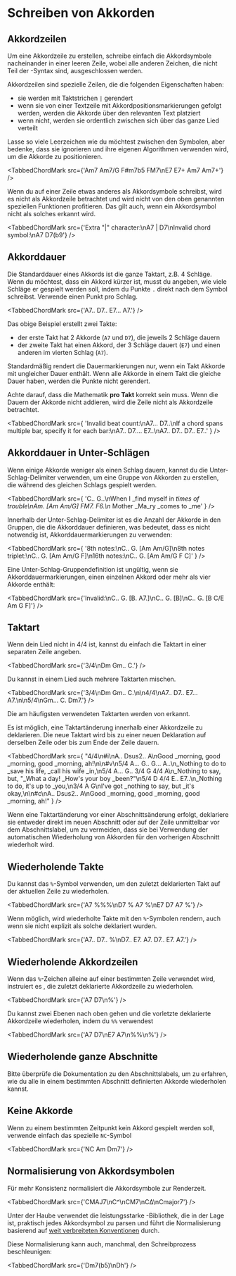 
# Schreiben von Akkorden

## Akkordzeilen

Um eine Akkordzeile zu erstellen, schreibe einfach die Akkordsymbole nacheinander in einer leeren Zeile, wobei alle anderen Zeichen, die nicht Teil der <CM/>-Syntax sind, ausgeschlossen werden.

Akkordzeilen sind spezielle Zeilen, die die folgenden Eigenschaften haben:

-   sie werden mit Taktstrichen `|` gerendert
-   wenn sie von einer Textzeile mit Akkordpositionsmarkierungen gefolgt werden, werden die Akkorde über den relevanten Text platziert
-   wenn nicht, werden sie ordentlich zwischen sich über das ganze Lied verteilt

Lasse so viele Leerzeichen wie du möchtest zwischen den Symbolen, aber bedenke, dass <CM/> sie ignorieren und ihre eigenen Algorithmen verwenden wird, um die Akkorde zu positionieren.

<TabbedChordMark src={'Am7 Am7/G F#m7b5 FM7\nE7   E7+ Am7   Am7+'} />

Wenn du auf einer Zeile etwas anderes als Akkordsymbole schreibst, wird es nicht als Akkordzeile betrachtet und wird nicht von den oben genannten speziellen Funktionen profitieren.
Das gilt auch, wenn ein Akkordsymbol nicht als solches erkannt wird.

<TabbedChordMark
	src={'Extra "|" character:\nA7 | D7\nInvalid chord symbol:\nA7 D7(b9'}
/>

## Akkorddauer

Die Standarddauer eines Akkords ist die ganze Taktart, z.B. 4 Schläge.
Wenn du möchtest, dass ein Akkord kürzer ist, musst du angeben, wie viele Schläge er gespielt werden soll, indem du Punkte `.` direkt nach dem Symbol schreibst.
Verwende einen Punkt pro Schlag.

<TabbedChordMark src={'A7.. D7.. E7... A7.'} />

Das obige Beispiel erstellt zwei Takte:

-   der erste Takt hat 2 Akkorde (`A7` und `D7`), die jeweils 2 Schläge dauern
-   der zweite Takt hat einen Akkord, der 3 Schläge dauert (`E7`) und einen anderen im vierten Schlag (`A7`).

Standardmäßig rendert <CM/> die Dauermarkierungen nur, wenn ein Takt Akkorde mit ungleicher Dauer enthält.
Wenn alle Akkorde in einem Takt die gleiche Dauer haben, werden die Punkte nicht gerendert.

Achte darauf, dass die Mathematik **pro Takt** korrekt sein muss.
Wenn die Dauern der Akkorde nicht addieren, wird die Zeile nicht als Akkordzeile betrachtet.

<TabbedChordMark
	src={
		'Invalid beat count:\nA7... D7..\nIf a chord spans multiple bar, specify it for each bar:\nA7.. D7.... E7..\nA7.. D7.. D7.. E7..'
	}
/>

## Akkorddauer in Unter-Schlägen

Wenn einige Akkorde weniger als einen Schlag dauern, kannst du die Unter-Schlag-Delimiter verwenden, um eine Gruppe von Akkorden zu erstellen, die während des gleichen Schlags gespielt werden.

<TabbedChordMark
	src={
		'C.. G..\nWhen I _find myself in _times of trouble\nAm. [Am Am/G] FM7. F6.\n_ Mother _Ma_ry _comes to _me'
	}
/>

Innerhalb der Unter-Schlag-Delimiter ist es die Anzahl der Akkorde in den Gruppen, die die Akkorddauer definieren, was bedeutet, dass es nicht notwendig ist, Akkorddauermarkierungen zu verwenden:

<TabbedChordMark
	src={
		'8th notes:\nC.. G. [Am Am/G]\n8th notes triplet:\nC.. G. [Am Am/G F]\n16th notes:\nC.. G. [Am Am/G F C]'
	}
/>

Eine Unter-Schlag-Gruppendefinition ist ungültig, wenn sie Akkorddauermarkierungen, einen einzelnen Akkord oder mehr als vier Akkorde enthält:

<TabbedChordMark
	src={'Invalid:\nC.. G. [B. A7.]\nC.. G. [B]\nC.. G. [B C/E Am G F]'}
/>

## Taktart

Wenn dein Lied nicht in 4/4 ist, kannst du einfach die Taktart in einer separaten Zeile angeben.

<TabbedChordMark src={'3/4\nDm Gm.. C.'} />

Du kannst in einem Lied auch mehrere Taktarten mischen.

<TabbedChordMark
	src={'3/4\nDm Gm.. C.\n\n4/4\nA7.. D7.. E7... A7.\n\n5/4\nGm... C. Dm7.'}
/>

Die am häufigsten verwendeten Taktarten werden von <CM/> erkannt.

Es ist möglich, eine Taktartänderung innerhalb einer Akkordzeile zu deklarieren.
Die neue Taktart wird bis zu einer neuen Deklaration auf derselben Zeile oder bis zum Ende der Zeile dauern.

<TabbedChordMark
	src={
		"4/4\n#i\nA.. Dsus2.. A\nGood _morning, good _morning, good _morning, ah!\n\n#v\n5/4 A... G.. G... A..\n_Nothing to do to _save his life, _call his wife _in,\n5/4 A... G.. 3/4 G 4/4 A\n_Nothing to say, but, \"_What a day! _How's your boy _been?\"\n5/4 D 4/4 E.. E7..\n_Nothing to do, it's up to _you,\n3/4 A G\nI've got _nothing to say, but _it's okay,\n\n#c\nA.. Dsus2.. A\nGood _morning, good _morning, good _morning, ah!"
	}
/>

Wenn eine Taktartänderung vor einer Abschnittsänderung erfolgt, deklariere sie entweder direkt im neuen Abschnitt oder auf der Zeile unmittelbar vor dem Abschnittslabel,
um zu vermeiden, dass sie bei Verwendung der automatischen Wiederholung von Akkorden für den vorherigen Abschnitt wiederholt wird.

## Wiederholende Takte

Du kannst das `%`-Symbol verwenden, um den zuletzt deklarierten Takt auf der aktuellen Zeile zu wiederholen.

<TabbedChordMark src={'A7 %%%\nD7 % A7 %\nE7 D7 A7 %'} />

Wenn möglich, wird <CM/> wiederholte Takte mit den `%`-Symbolen rendern, auch wenn sie nicht explizit als solche deklariert wurden.

<TabbedChordMark src={'A7.. D7.. %\nD7.. E7. A7. D7.. E7. A7.'} />

## Wiederholende Akkordzeilen

Wenn das `%`-Zeichen alleine auf einer bestimmten Zeile verwendet wird, instruiert es <CM/>, die zuletzt deklarierte Akkordzeile zu wiederholen.

<TabbedChordMark src={'A7 D7\n%'} />

Du kannst zwei Ebenen nach oben gehen und die vorletzte deklarierte Akkordzeile wiederholen, indem du `%%` verwendest

<TabbedChordMark src={'A7 D7\nE7 A7\n%%\n%'} />

## Wiederholende ganze Abschnitte

Bitte überprüfe die Dokumentation zu den Abschnittslabels, um zu erfahren, wie du alle in einem bestimmten Abschnitt definierten Akkorde wiederholen kannst.

## Keine Akkorde

Wenn zu einem bestimmten Zeitpunkt kein Akkord gespielt werden soll, verwende einfach das spezielle `NC`-Symbol

<TabbedChordMark src={'NC Am Dm7'} />

## Normalisierung von Akkordsymbolen

Für mehr Konsistenz normalisiert <CM/> die Akkordsymbole zur Renderzeit.

<TabbedChordMark src={'CMAJ7\nC^\nCM7\nCΔ\nCmajor7'} />

Unter der Haube verwendet <CM/> die leistungsstarke <CS/>-Bibliothek, die in der Lage ist, praktisch jedes Akkordsymbol zu parsen
und führt die Normalisierung basierend auf [weit verbreiteten Konventionen](https://github.com/no-chris/chord-symbol/tree/master/packages/chord-symbol#background-information) durch.

Diese Normalisierung kann auch, manchmal, den Schreibprozess beschleunigen:

<TabbedChordMark src={'Dm7(b5)\nDh'} />
